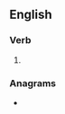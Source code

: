 ==English==

===Verb===
{{head|en|verb form}}

# {{en-past of|minute}}

===Anagrams===
* {{anagrams|en|a=deimntu|mundite|munited|mutined|untimed}}